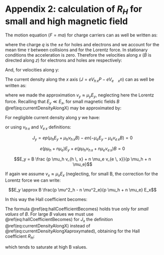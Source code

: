 # Appendix 2: calculation of $R_H$ for small and high magnetic field

The motion equation $(F=ma)$ for charge carriers can as well be written as:

\begin{equation}
m(\frac{dv}{dt}+\frac{v}{\tau}) = qE+ q\vec{v} \wedge \vec{B} 
(\#eq:MotionEquationForChargeCarriers)
\end{equation}

where the charge $q$ is the $\pm e$ for holes and electrons and we account for the mean time $\tau$ between collisions and for the Lorentz force.
In stationary conditions the acceleration is zero. Therefore the velocities along $x$ ($B$ is directed along $z$) for electrons and holes are respectively:

\begin{equation}
V_{ex}=-\frac{e\tau}{m}E_x+\frac{e\tau}{m}\vec{v}\wedge\vec{B}=-\mu_e v_{e\, y}B
(\#eq:XvelocitiesForElectrons)
\end{equation}

\begin{equation}
V_{hx}=\mu_h E_x+\mu_h v_{e\, x}B
(\#eq:XvelocitiesForHoles)
\end{equation}

And, for velocities along y:

\begin{equation}
V_{ e \, y} = -\mu_e E_y- \mu_e V_{e \, x} B
(\#eq:YvelocitiesForElectrons)
\end{equation}


\begin{equation}
V_{h \, y} = \mu_h E_y + \mu_h v_{h \, x}B
(\#eq:YvelocitiesForHoles)
\end{equation}


The current density along the <!-- is it the x AXIS or x in some other way? -->$x$ axis $(J = e V_{h \, x} P - eV_{e \quad x} n)$ can as well be written as:


\begin{equation}
J_x \approx e(p \mu_h + n \mu_e)E_x + e(p \mu_h v \mu_{h \, y} - n \mu_e v_{e \, y})B \approx \\
\approx e ( p \mu_h + n \mu_e) E_x + e (p \mu_h^2 -n \mu_e^2 )BE_y
(\#eq:currentDensityAlongX)
\end{equation}


where we made the approximation $v_y \approx \mu_y E_y$, neglecting here the Lorentz force.
Recalling that $E_y \ll E_x$, for small magnetic fields $B$ \@ref(eq:currentDensityAlongX) may be approximated by:

\begin{equation}
J_x \approx e(p \mu_h + n \mu_e) E_x
(\#eq:currentDensityAlongXaproxymated)
\end{equation}

For negligible current density along y we have:

\begin{equation}
J_y = e p v_{h \, y} - env_{e \, y} = 0
(\#eq:currentDensityAlongYNegligible)
\end{equation}

or using $v_{h \, x}$ and $V_{e \, x}$ definitions:

$$J_y = ep ( \mu_h E_y + \mu_h v_{h \, x} B) - en( -\mu_e E_y - \mu_e v_{e \, x}B) = 0$$

$$e(p \mu_h + n \mu_e) E_y + e(p \mu_h v_{h \, x} + n \mu_e v_{e \, x}) B = 0$$

$$E_y = B \frac {p \mu_h v_{h \, x} + n \mu_e v_{e \, x}}{p \mu_h + n \mu_e}$$

If again we assume $v_x \approx \mu_xE_x$ (neglecting, for small B, the correction for the Lorentz force <!-- is it the lorentz force ? --> we can write:

$$E_y \approx B \frac{p \mu^2_h - n \mu^2_e}{p \mu_h + n \mu_e} E_x$$

In this way the Hall coefficient becomes:

\begin{equation}
R_H = - \frac{E_y}{J_x B_z} \approx \frac {p \mu^2_h - n \mu_e^2}{e (p \mu_h + n \mu_e )^2}
(\#eq:hallCoefficientBecomes)
\end{equation}


The formula \@ref(eq:hallCoefficientBecomes) holds true only for *small values* of $B$.
For large $B$ values we must use \@ref(eq:hallCoefficientBecomes) for $J_x$ the definition \@ref(eq:currentDensityAlongX) instead of \@ref(eq:currentDensityAlongXaproxymated), obtaining for the Hall coefficient $R_H$:


\begin{equation}
R_{ H }(B)=\frac { E_{ y } }{ BJ_{ x } } \approx \frac { \left[ B\frac { (p\mu ^{ 2 }_{ h }-n\mu ^{ 2 }_{ e }) }{ (p\mu _{ h }+n\mu _{ e }) } E_{ x } \right] }{ Be\left[ (p\mu _{ h }+n\mu _{ e })+B^{ 2 }\frac { (p\mu ^{ 2 }_{ h }-n\mu ^{ 2 }_{ e })^{ 2 } }{ (p\mu _{ h }+n\mu _{ e }) } \right] { E }_{ x } } = \\
=\frac { (p\mu ^{ 2 }_{ h }-n\mu ^{ 2 }_{ e }) }{ e(p\mu _{ h }+n\mu _{ e })^{ 2 }\left[ 1+B^{ 2 }\frac { (p{ \mu }_{ h }^{ 2 }-n\mu ^{ 2 }_{ e })^{ 2 } }{ (p\mu _{ h }+n\mu _{ e })^{ 2 } } \right] } =\frac { R_{ H(B=0) } }{ 1+KB^{ 2 } }
(\#eq:HallCoefficientBigEquation)
\end{equation}

<!-- yeah i know that was long... -->
which tends to saturate at high B values.
